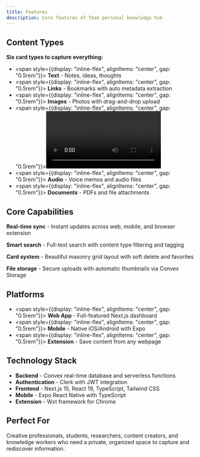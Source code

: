 ```yaml
---
title: Features
description: Core features of Teak personal knowledge hub
---
```



## Content Types

**Six card types to capture everything:**
- <span style={{display: "inline-flex", alignItems: "center", gap: "0.5rem"}}><FileText size={16} /> **Text**</span> - Notes, ideas, thoughts
- <span style={{display: "inline-flex", alignItems: "center", gap: "0.5rem"}}><Link size={16} /> **Links**</span> - Bookmarks with auto metadata extraction
- <span style={{display: "inline-flex", alignItems: "center", gap: "0.5rem"}}><Camera size={16} /> **Images**</span> - Photos with drag-and-drop upload
- <span style={{display: "inline-flex", alignItems: "center", gap: "0.5rem"}}><Video size={16} /> **Videos**</span> - MP4, MOV, WebM with built-in player
- <span style={{display: "inline-flex", alignItems: "center", gap: "0.5rem"}}><Mic size={16} /> **Audio**</span> - Voice memos and audio files
- <span style={{display: "inline-flex", alignItems: "center", gap: "0.5rem"}}><File size={16} /> **Documents**</span> - PDFs and file attachments

## Core Capabilities

**Real-time sync** - Instant updates across web, mobile, and browser extension

**Smart search** - Full-text search with content type filtering and tagging

**Card system** - Beautiful masonry grid layout with soft delete and favorites

**File storage** - Secure uploads with automatic thumbnails via Convex Storage

## Platforms

- <span style={{display: "inline-flex", alignItems: "center", gap: "0.5rem"}}><Globe size={16} /> **Web App**</span> - Full-featured Next.js dashboard
- <span style={{display: "inline-flex", alignItems: "center", gap: "0.5rem"}}><Smartphone size={16} /> **Mobile**</span> - Native iOS/Android with Expo
- <span style={{display: "inline-flex", alignItems: "center", gap: "0.5rem"}}><Plug size={16} /> **Extension**</span> - Save content from any webpage

## Technology Stack

- **Backend** - Convex real-time database and serverless functions
- **Authentication** - Clerk with JWT integration
- **Frontend** - Next.js 15, React 19, TypeScript, Tailwind CSS
- **Mobile** - Expo React Native with TypeScript
- **Extension** - Wxt framework for Chrome

## Perfect For

Creative professionals, students, researchers, content creators, and knowledge workers who need a private, organized space to capture and rediscover information.